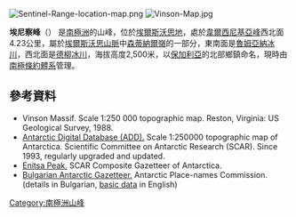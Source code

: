 {{coord|78|15|47|S|85|54|41|W|display=title}}

[[Image:Sentinel-Range-location-map.png|thumb]]
[[Image:Vinson-Map.jpg|thumb]]

'''埃尼察峰'''（{{lang-en|Enitsa Peak}}）
是[[南極洲|南極洲]]的山峰，位於[[埃爾斯沃思地|埃爾斯沃思地]]，處於[[韋爾西尼基亞峰|韋爾西尼基亞峰]]西北面4.23公里，屬於[[埃爾斯沃思山脈|埃爾斯沃思山脈]]中[[森蒂納爾嶺|森蒂納爾嶺]]的一部分，東南面是[[魯姆亞納冰川|魯姆亞納冰川]]，西北面是[[德柳冰川|德柳冰川]]，海拔高度2,500米，以[[保加利亞|保加利亞]]的北部鄉鎮命名，現時由[[南極條約體系|南極條約體系]]管理。

==參考資料==
* Vinson Massif.  Scale 1:250 000 topographic map.  Reston, Virginia: US Geological Survey, 1988.
* [http://www.add.scar.org Antarctic Digital Database (ADD).]{{Wayback|url=http://www.add.scar.org/ |date=20170305000653 }} Scale 1:250000 topographic map of Antarctica. Scientific Committee on Antarctic Research (SCAR). Since 1993, regularly upgraded and updated.
* [http://data.aad.gov.au/aadc/gaz/scar/display_name.cfm?gaz_id=137795 Enitsa Peak.]{{Wayback|url=http://data.aad.gov.au/aadc/gaz/scar/display_name.cfm?gaz_id=137795 |date=20140203110006 }} SCAR Composite Gazetteer of Antarctica.
* [http://apcbg.org/gazet-bg.doc Bulgarian Antarctic Gazetteer.]{{Wayback|url=http://apcbg.org/gazet-bg.doc |date=20131012104624 }} Antarctic Place-names Commission. (details in Bulgarian, [http://apcbg.org/gazet.htm basic data]{{Wayback|url=http://apcbg.org/gazet.htm |date=20160304071225 }} in English)

{{DEFAULTSORT:Enitsa Peak}}
[[Category:南極洲山峰|Category:南極洲山峰]]


{{EllsworthLand-geo-stub}}